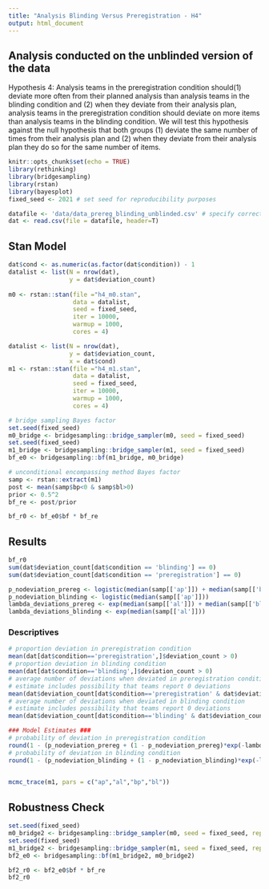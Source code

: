 ```yaml
---
title: "Analysis Blinding Versus Preregistration - H4"
output: html_document
---
```


## Analysis conducted on the unblinded version of the data
 
Hypothesis 4: Analysis teams in the preregistration condition should(1) deviate more often from their planned analysis than analysis teams in the blinding condition and (2) when they deviate from their analysis plan, analysis teams in the preregistration condition should deviate on more items than analysis teams in the blinding condition. We will test this hypothesis against the null hypothesis that both groups (1) deviate the same number of times from their analysis plan and (2) when they deviate from their analysis plan they do so for the same number of items.


```r
knitr::opts_chunk$set(echo = TRUE)
library(rethinking)
library(bridgesampling)
library(rstan)
library(bayesplot)
fixed_seed <- 2021 # set seed for reproducibility purposes

```

```r
datafile <- 'data/data_prereg_blinding_unblinded.csv' # specify correct path
dat <- read.csv(file = datafile, header=T)
```

## Stan Model

```r
dat$cond <- as.numeric(as.factor(dat$condition)) - 1
datalist <- list(N = nrow(dat), 
                 y = dat$deviation_count)
  
m0 <- rstan::stan(file ="h4_m0.stan",
                  data = datalist,
                  seed = fixed_seed,
                  iter = 10000,
                  warmup = 1000,
                  cores = 4)

datalist <- list(N = nrow(dat),
                 y = dat$deviation_count,
                 x = dat$cond)
m1 <- rstan::stan(file ="h4_m1.stan",
                  data = datalist,
                  seed = fixed_seed,
                  iter = 10000,
                  warmup = 1000,
                  cores = 4)

# bridge sampling Bayes factor
set.seed(fixed_seed)
m0_bridge <- bridgesampling::bridge_sampler(m0, seed = fixed_seed)
set.seed(fixed_seed)
m1_bridge <- bridgesampling::bridge_sampler(m1, seed = fixed_seed)
bf_e0 <- bridgesampling::bf(m1_bridge, m0_bridge)
```


```r
# unconditional encompassing method Bayes factor
samp <- rstan::extract(m1)
post <- mean(samp$bp<0 & samp$bl>0)
prior <- 0.5^2
bf_re <- post/prior 

bf_r0 <- bf_e0$bf * bf_re
```

## Results 

```r
bf_r0
sum(dat$deviation_count[dat$condition == 'blinding'] == 0)
sum(dat$deviation_count[dat$condition == 'preregistration'] == 0)

p_nodeviation_prereg <- logistic(median(samp[['ap']]) + median(samp[['bp']])) 
p_nodeviation_blinding <- logistic(median(samp[['ap']])) 
lambda_deviations_prereg <- exp(median(samp[['al']]) + median(samp[['bl']])) 
lambda_deviations_blinding <- exp(median(samp[['al']])) 
```

### Descriptives ###

```r
# proportion deviation in preregistration condition
mean(dat[dat$condition=='preregistration',]$deviation_count > 0)
# proportion deviation in blinding condition
mean(dat[dat$condition=='blinding',]$deviation_count > 0)
# average number of deviations when deviated in preregistration condition
# estimate includes possibility that teams report 0 deviations
mean(dat$deviation_count[dat$condition=='preregistration' & dat$deviation_count > 0])
# average number of deviations when deviated in blinding condition
# estimate includes possibility that teams report 0 deviations
mean(dat$deviation_count[dat$condition=='blinding' & dat$deviation_count > 0])

### Model Estimates ###
# probability of deviation in preregistration condition
round(1 - (p_nodeviation_prereg + (1 - p_nodeviation_prereg)*exp(-lambda_deviations_prereg)), 2)
# probability of deviation in blinding condition
round(1 - (p_nodeviation_blinding + (1 - p_nodeviation_blinding)*exp(-lambda_deviations_blinding)), 2)
  
```

```r
mcmc_trace(m1, pars = c("ap","al","bp","bl"))
```

## Robustness Check

```r
set.seed(fixed_seed)
m0_bridge2 <- bridgesampling::bridge_sampler(m0, seed = fixed_seed, repetitions=20)
set.seed(fixed_seed)
m1_bridge2 <- bridgesampling::bridge_sampler(m1, seed = fixed_seed, repetitions=20)
bf2_e0 <- bridgesampling::bf(m1_bridge2, m0_bridge2)
```

```r
bf2_r0 <- bf2_e0$bf * bf_re
bf2_r0
```



